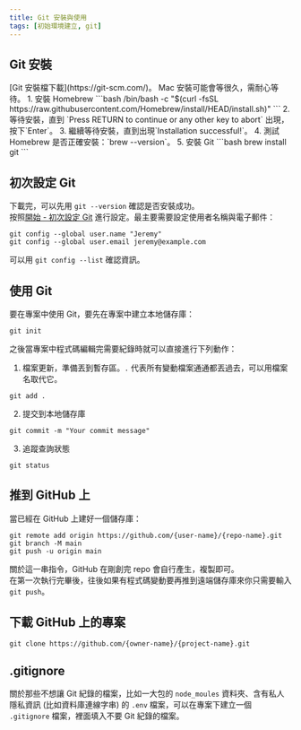 ```yaml
---
title: Git 安裝與使用
tags: [初始環境建立, git]
---
```


## Git 安裝
<Tabs>
  <TabItem value="windows" label="Windows" default>
    [Git 安裝檔下載](https://git-scm.com/)。
  </TabItem>
  <TabItem value="mac" label="Mac">
    Mac 安裝可能會等很久，需耐心等待。
    1. 安裝 Homebrew
    ```bash
    /bin/bash -c "$(curl -fsSL https://raw.githubusercontent.com/Homebrew/install/HEAD/install.sh)"
    ```
    2. 等待安裝，直到 `Press RETURN to continue or any other key to abort` 出現，按下`Enter`。
    3. 繼續等待安裝，直到出現`Installation successful!`。
    4. 測試 Homebrew 是否正確安裝：`brew --version`。
    5. 安裝 Git
    ```bash
    brew install git
    ```
  </TabItem>
</Tabs>

## 初次設定 Git
下載完，可以先用 `git --version` 確認是否安裝成功。  
按照[開始 - 初次設定 Git](https://git-scm.com/book/zh-tw/v2/%E9%96%8B%E5%A7%8B-%E5%88%9D%E6%AC%A1%E8%A8%AD%E5%AE%9A-Git) 進行設定。最主要需要設定使用者名稱與電子郵件：
```git
git config --global user.name "Jeremy"
git config --global user.email jeremy@example.com
```
可以用 `git config --list` 確認資訊。

## 使用 Git
要在專案中使用 Git，要先在專案中建立本地儲存庫：
```git
git init​
```
之後當專案中程式碼編輯完需要紀錄時就可以直接進行下列動作：  
1. 檔案更新，準備丟到暫存區。`.` 代表所有變動檔案通通都丟過去，可以用檔案名取代它。
```git
git add .
```
2. 提交到本地儲存庫
```git
git commit -m "Your commit message"
```
3. 追蹤查詢狀態
```git
git status​
```

## 推到 GitHub 上
當已經在 GitHub 上建好一個儲存庫：
```git
git remote add origin https://github.com/{user-name}/{repo-name}.git
git branch -M main
git push -u origin main
```
關於這一串指令，GitHub 在剛創完 repo 會自行產生，複製即可。  
在第一次執行完畢後，往後如果有程式碼變動要再推到遠端儲存庫來你只需要輸入`git push`。

## 下載 GitHub 上的專案
```git
git clone https://github.com/{owner-name}/{project-name}.git
```

## .gitignore
關於那些不想讓 Git 紀錄的檔案，比如一大包的 `node_moules` 資料夾、含有私人隱私資訊 (比如資料庫連線字串) 的 `.env` 檔案，可以在專案下建立一個 `.gitignore` 檔案，裡面填入不要 Git 紀錄的檔案。